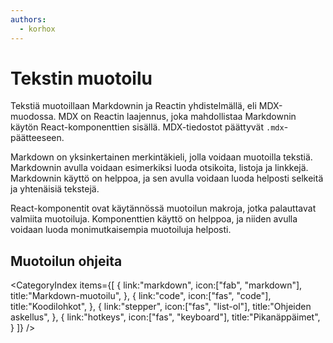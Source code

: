 ```yaml
---
authors:
  - korhox
---
```


# Tekstin muotoilu

Tekstiä muotoillaan Markdownin ja Reactin yhdistelmällä, eli MDX-muodossa. MDX on Reactin laajennus, joka mahdollistaa Markdownin käytön React-komponenttien sisällä. MDX-tiedostot päättyvät `.mdx`-päätteeseen.

Markdown on yksinkertainen merkintäkieli, jolla voidaan muotoilla tekstiä. Markdownin avulla voidaan esimerkiksi luoda otsikoita, listoja ja linkkejä. Markdownin käyttö on helppoa, ja sen avulla voidaan luoda helposti selkeitä ja yhtenäisiä tekstejä.

React-komponentit ovat käytännössä muotoilun makroja, jotka palauttavat valmiita muotoiluja. Komponenttien käyttö on helppoa, ja niiden avulla voidaan luoda monimutkaisempia muotoiluja helposti.

## Muotoilun ohjeita

<CategoryIndex items={[
  {
    link:"markdown",
    icon:["fab", "markdown"],
    title:"Markdown-muotoilu",
  },
  {
    link:"code",
    icon:["fas", "code"],
    title:"Koodilohkot",
  },
  {
    link:"stepper",
    icon:["fas", "list-ol"],
    title:"Ohjeiden askellus",
  },
  {
    link:"hotkeys",
    icon:["fas", "keyboard"],
    title:"Pikanäppäimet",
  }
]} />
